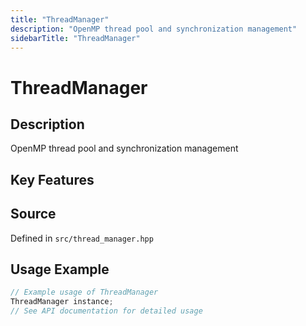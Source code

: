 ```yaml
---
title: "ThreadManager"
description: "OpenMP thread pool and synchronization management"
sidebarTitle: "ThreadManager"
---
```


# ThreadManager

## Description

OpenMP thread pool and synchronization management

## Key Features


## Source

Defined in `src/thread_manager.hpp`

## Usage Example

```cpp
// Example usage of ThreadManager
ThreadManager instance;
// See API documentation for detailed usage
```
